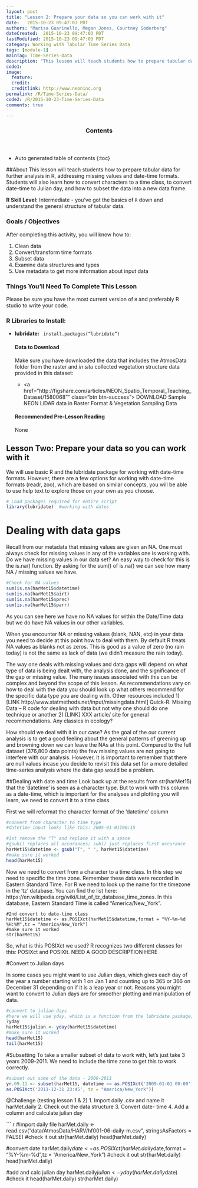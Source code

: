 ```yaml
---
layout: post
title: "Lesson 2: Prepare your data so you can work with it"
date:   2015-10-23 09:47:03 PDT
authors: "Marisa Guarinello, Megan Jones, Courtney Soderberg"
dateCreated:  2015-10-23 09:47:03 PDT
lastModified: 2015-10-23 09:47:03 PDT
category: Working with Tabular Time Series Data
tags: [module-1]
mainTag: Time-Series-Data
description: "This lesson will teach students how to prepare tabular data for further analysis in R, addressing missing values and date-time formats. Students will also learn how to convert characters to a time class, to convert date-time to Julian day, and how to subset the data into a new data frame."
code1: 
image:
  feature: 
  credit: 
  creditlink: http://www.neoninc.org
permalink: /R/Time-Series-Data/
code2: /R/2015-10-23-Time-Series-Data
comments: true

---
```


<section id="table-of-contents" class="toc">
  <header>
    <h3>Contents</h3>
  </header>
<div id="drawer" markdown="1">
*  Auto generated table of contents
{:toc}
</div>
</section><!-- /#table-of-contents -->

##About
This lesson will teach students how to prepare tabular data for further analysis in R, addressing missing values and date-time formats. Students will also learn how to convert characters to a time class, to convert date-time to Julian day, and how to subset the data into a new data frame.

**R Skill Level:** Intermediate - you've got the basics of `R` down and understand the general structure of tabular data.

<div id="objectives">

<h3>Goals / Objectives</h3>
After completing this activity, you will know how to:
<ol>
<li>Clean data</li>
<li>Convert/transform time formats</li>
<li>Subset data</li>
<li>Examine data structures and types</li>
<li>Use metadata to get more information about input data</li>
</ol>

<h3>Things You'll Need To Complete This Lesson</h3>
Please be sure you have the most current version of `R` and preferably
R studio to write your code.
<h3>R Libraries to Install:</h3>
<ul>
<li><strong>lubridate:</strong> <code> install.packages("lubridate")</code></li>

<h4>Data to Download</h4>

Make sure you have downloaded the data that includes the AtmosData folder from the raster and *in situ* collected vegetation structure data provided in this dataset:
<ul>
<li><a href="http://figshare.com/articles/NEON_Spatio_Temporal_Teaching_Dataset/1580068"" class="btn btn-success"> DOWNLOAD Sample NEON LiDAR data in Raster Format & Vegetation Sampling Data</a></li>
</ul>

<h4>Recommended Pre-Lesson Reading</h4>
None
</div>

## Lesson Two: Prepare your data so you can work with it
We will use basic R and the lubridate package for working with date-time formats. However, there are a few options for working with date-time formats (readr, zoo), which are based on similar concepts, you will be able to use help text to explore those on your own as you choose. 

```r
# Load packages required for entire script
library(lubridate)  #working with dates

```

# Dealing with data gaps
Recall from our metadata that missing values are given an NA. One must always check for missing values in any of the variables one is working with.  Do we have missing values in our data set? An easy way to check for this is the is.na() function. By asking for the sum() of is.na() we can see how many NA / missing values we have. 
```r
#Check for NA values
sum(is.na(harMet15$datetime)
sum(is.na(harMet15$airt)
sum(is.na(harMet15$prec)
sum(is.na(harMet15$parr)

```
As you can see here we have no NA values for within the Date/Time data but we do have NA values in our other variables.  

When you encounter NA or missing values (blank, NAN, etc) in your data you  need to decide at this point how to deal with them.  By default R treats NA values as blanks not as zeros.  This is good as a value of zero (no rain today) is not the same as lack of data (we didn't measure the rain today). 

The way one deals with missing values and data gaps will depend on what type of data is being dealt with, the analysis done, and the significance of the gap or missing value.  The many issues associated with this can be complex and beyond the scope of this lesson.  As recommendations vary on how to deal with the data you should look up what others recommend for the specific data type you are dealing with.  Other resources included 
 1)[LINK http://www.statmethods.net/input/missingdata.html] Quick-R: Missing Data -- R code for dealing with data but not why one should do one technique or another
 2) [LINK] XXX article/ site for general recommendations.  Any classics in ecology? 

How should we deal with it in our case?  As the goal of the our current analysis is to get a good feeling about the general patterns of greening up and browning down we can leave the NAs at this point.  Compared to the full dataset (376,800 data points) the few missing values are not going to interfere with our analysis.  However, it is important to remember that there are null values incase you decide to revisit this data set for a more detailed time-series analysis where the data gap would be a problem.  


##Dealing with date and time
Look back up at the results from str(harMet15) that the 'datetime' is seen as a character type. But to work with this column as a date-time, which is important for the analyses and plotting you will learn, we need to convert it to a time class.

First we will reformat the character format of the 'datetime' column

```r
#convert from character to time type
#datetime input looks like this: 2005-01-01T00:15

#1st remove the "T" and replace it with a space
#gsub() replaces all occurances; sub() just replaces first occurance
harMet15$datetime <- gsub("T", " ", harMet15$datetime)
#make sure it worked
head(harMet15)
```

Now we need to convert from a character to a time class. 
In this step we need to specific the time zone. Remember these data were recorded in Eastern Standard Time. For R we need to look up the name for the timezone in the 'tz' database. You can find the list here: https://en.wikipedia.org/wiki/List_of_tz_database_time_zones.
In this database, Eastern Standard Time is called "America/New_York".

```r-POSIX
#2nd convert to date-time class
harMet15$datetime <- as.POSIXct(harMet15$datetime,format = "%Y-%m-%d %H:%M",tz = "America/New_York")
#make sure it worked
str(harMet15)

```

So, what is this POSIXct we used? R recognizes two different classes for this: POSIXct and POSIXlt.
NEED A GOOD DESCRIPTION HERE

#Convert to Julian days

In some cases you might want to use Julian days, which gives each day of the year a number starting with 1 on Jan 1 and counting up to 365 or 366 on December 31 depending on if it is a leap year or not. Reasons you might want to convert to Julian days are for smoother plotting and manipulation of data.

```r

#convert to julian days
#here we will use yday, which is a function from the lubridate package; to learn more about it type
?yday
harMet15$julian <- yday(harMet15$datetime)  
#make sure it worked
head(harMet15) 
tail(harMet15)

```


#Subsetting
To take a smaller subset of data to work with, let's just take 3 years 2009-2011. We need to include the time zone to get this to work correctly.
``` r

#subset out some of the data - 2009-2011
yr.09.11 <- subset(harMet15, datetime >= as.POSIXct('2009-01-01 00:00', tz = "America/New_York") & datetime <=
as.POSIXct('2011-12-31 23:45', tz = "America/New_York"))

```
@Challenge (testing lesson 1 & 2)
1. Import daily .csv and name it harMet.daily
2. Check out the data structure
3. Convert date- time
4. Add a column and calculate julian day

``` r

#import daily file
harMet.daily <- read.csv("data/AtmosData/HARV/hf001-06-daily-m.csv", stringsAsFactors = FALSE)
#check it out
str(harMet.daily)
head(harMet.daily)

#convert date
harMet.daily$date <- as.POSIXct(harMet.daily$date,format = "%Y-%m-%d",tz = "America/New_York")
#check it out
str(harMet.daily)
head(harMet.daily)

#add and calc julian day
harMet.daily$julian <- yday(harMet.daily$date)
#check it
head(harMet.daily)
str(harMet.daily)
